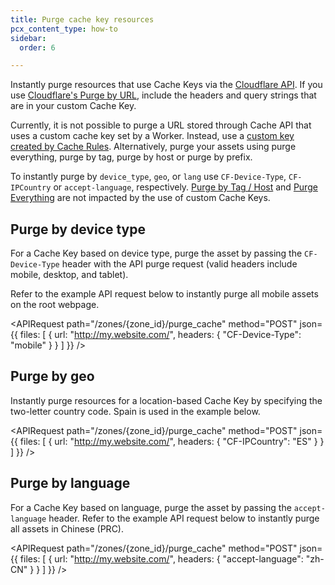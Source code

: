 ```yaml
---
title: Purge cache key resources
pcx_content_type: how-to
sidebar:
  order: 6

---
```



Instantly purge resources that use Cache Keys via the [Cloudflare API](/api/resources/cache/methods/purge/). If you use [Cloudflare's Purge by URL](/api/resources/cache/methods/purge/#purge-cached-content-by-url), include the headers and query strings that are in your custom Cache Key.

Currently, it is not possible to purge a URL stored through Cache API that uses a custom cache key set by a Worker. Instead, use a [custom key created by Cache Rules](/cache/how-to/cache-rules/settings/#cache-key). Alternatively, purge your assets using purge everything, purge by tag, purge by host or purge by prefix.

To instantly purge by `device_type`, `geo`, or `lang` use `CF-Device-Type`, `CF-IPCountry` or `accept-language`, respectively. [Purge by Tag / Host](/api/resources/cache/methods/purge/#purge-cached-content-by-tag-host-or-prefix) and [Purge Everything](/api/resources/cache/methods/purge/#purge-all-cached-content) are not impacted by the use of custom Cache Keys.

## Purge by device type

For a Cache Key based on device type, purge the asset by passing the `CF-Device-Type` header with the API purge request (valid headers include mobile, desktop, and tablet).

Refer to the example API request below to instantly purge all mobile assets on the root webpage.

<APIRequest
  path="/zones/{zone_id}/purge_cache"
  method="POST"
  json={{
    files: [
      {
        url: "http://my.website.com/",
        headers: {
          "CF-Device-Type": "mobile"
        }
      }
    ]
  }}
/>

## Purge by geo

Instantly purge resources for a location-based Cache Key by specifying the two-letter country code. Spain is used in the example below.

<APIRequest
  path="/zones/{zone_id}/purge_cache"
  method="POST"
  json={{
    files: [
      {
        url: "http://my.website.com/",
        headers: {
          "CF-IPCountry": "ES"
        }
      }
    ]
  }}
/>

## Purge by language

For a Cache Key based on language, purge the asset by passing the `accept-language` header. Refer to the example API request below to instantly purge all assets in Chinese (PRC).

<APIRequest
  path="/zones/{zone_id}/purge_cache"
  method="POST"
  json={{
    files: [
      {
        url: "http://my.website.com/",
        headers: {
          "accept-language": "zh-CN"
        }
      }
    ]
  }}
/>

